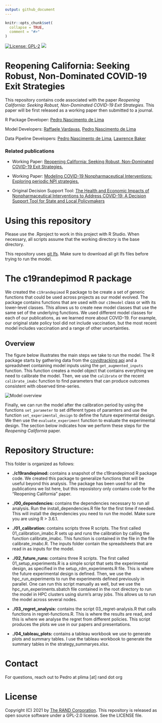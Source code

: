 ```yaml
---
output: github_document
---
```


<!-- README.md is generated from README.Rmd. Please edit that file -->

```r
knitr::opts_chunk$set(
  collapse = TRUE,
  comment = "#>"
)
```

<!-- badges: start -->

[![License: GPL-2](https://img.shields.io/badge/license-GPL--2-blue.svg)](https://cran.r-project.org/web/licenses/GPL-2)
[![](https://img.shields.io/badge/doi-10.7249/TLA173--1-purple.svg)](https://doi.org/10.7249/TLA173-1)

<!-- badges: end -->

# Reopening California: Seeking Robust, Non-Dominated COVID-19 Exit Strategies

This repository contains code associated with the paper *Reopening California: Seeking Robust, Non-Dominated COVID-19 Exit Strategies*. This paper will be first released as a working paper then submitted to a journal.

R Package Developer: [Pedro Nascimento de Lima](https://www.rand.org/about/people/l/lima_pedro_nascimento_de.html)

Model Developers: [Raffaele Vardavas](https://www.rand.org/about/people/v/vardavas_raffaele.html), [Pedro Nascimento de Lima](https://www.rand.org/about/people/l/lima_pedro_nascimento_de.html)

Data Pipeline Developers: [Pedro Nascimento de Lima](https://www.rand.org/about/people/l/lima_pedro_nascimento_de.html), [Lawrence Baker](https://www.rand.org/about/people/b/baker_lawrence.html)




### Related publications

-   Working Paper: [Reopening California: Seeking Robust, Non-Dominated COVID-19 Exit Strategies.](https://www.rand.org/pubs/working_papers/WRA1080-2.html)

-   Working Paper: [Modeling COVID-19 Nonpharmaceutical Interventions: Exploring periodic NPI strategies.](https://www.rand.org/pubs/working_papers/WRA1080-1.html)

-   Original Decision Support Tool: [The Health and Economic Impacts of Nonpharmaceutical Interventions to Address COVID-19: A Decision Support Tool for State and Local Policymakers](https://www.rand.org/pubs/tools/TLA173-1.html)


# Using this repository

Please use the .Rproject to work in this project with R Studio. When necessary, all scripts assume that the working directory is the base directory.

This repository uses [git lfs](https://git-lfs.github.com/). Make sure to download all git lfs files before trying to run the model.

# The c19randepimod R package

We created the `c19randepimod` R package to be create a set of generic functions that could be used across projects as our model evolved. The package contains functions that are used with our `c19model` class or with its lower-level classes. This allows us to create new model classes that use the same set of the underlying functions. We used different model classes for each of our publications, as we learned more about COVID-19. For example, our original state policy tool did not include vaccination, but the most recent model includes vaccination and a range of other uncertainties.

## Overview

The figure below illustrates the main steps we take to run the model. The R package starts by gathering data from the [covidtracking api](https://covidtracking.com/data/api) and a spreadsheet containing model inputs using the `get_augmented_inputs` function. This function creates a model object that contains everything we need to calibrate the model. Then, we use the `calibrate` or the recent `calibrate_imabc` function to find parameters that can produce outcomes consistent with observed time-series.

![](overview-figure.png "Model overview")

Finally, we can run the model after the calibration period by using the functions `set_parameter` to set different types of paramters and use the function `set_experimental_design` to define the future experimental design. We then use the `evaluate_experiment` function to evaluate the experimental design. The section below indicates how we perform these steps for the *Reopening California* paper.

# Repository Structure:

This folder is organized as follows:

-   **./c19randepimod:** contains a snapshot of the c19randepimod R package code. We created this package to generalize functions that will be useful beyond this analysis. The package has been used for all the publications we list here, but this reposistory only contains code for the "Reopening California" paper.

-   **./00\_dependencies:** contains the dependencies necessary to run all analysis. Run the install\_dependencies.R file for the first time if needed. This will install the dependencies you need to run the model. Make sure you are using R \> 3.6.1.

-   **./01\_calibration:** contains scripts three R scripts. The first called 01\_calibration\_imabc.R sets up and runs the calibration by calling the function calibrate\_imabc. This function is contained in the file in the file calibrate\_imabc.R. The inputs folder contain the spreadsheets that are read in as inputs for the model.

-   **./02\_future\_runs:** contains three R scripts. The first called 01\_setup\_experiments.R is a simple script that sets the experimental design, as specified in the setup\_rdm\_experiments.R file. This is where the future experimental design is defined. Then, we use the hpc\_run\_experiments to run the experiments defined previously in parallel. One can run this script manually as well, but we use the hpc\_run\_experiments.sbatch file contained in the root directory to run the model in HPC clusters using slurm's array jobs. This allows us to run the model across several nodes.

-   **./03\_regret\_analysis:** contains the script 03\_regret-analysis.R that calls functions in regret-functions.R. This is where the results are read, and this is where we analyse the regret from different policies. This script produces the plots we use in our papers and presentations.

-   **./04\_tableau\_plots:** contains a tableau workbook we use to generate plots and summary tables. I use the tableau workbook to generate the summary tables in the strategy\_summaryes.xlsx.


# Contact

For questions, reach out to Pedro at plima [at] rand dot org


# License

Copyright (C) 2021 by [The RAND Corporation](www.rand.org). This repository is released as open source software under a GPL-2.0 license. See the LICENSE file.

